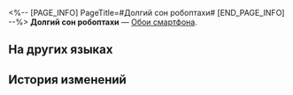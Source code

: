 <%-- [PAGE_INFO]
PageTitle=#Долгий сон робоптахи#
[END_PAGE_INFO] --%>
{{Предмет Инфобокс
|id          = 221001
|Изображение = Предмет Долгий сон робоптахи.png
|Тип         = Обои смартфона
|Инвентарь   = 
|Редкость    = 4
|Эффект      = 
|Описание    = Обои для смартфона, которые можно установить после получения.
|Источник1   = [[Событие «Шум рынка в Переулке ауруматонов»]]
}}
{{Описание|''- В какой из лавок Переулка ауруматонов поедим сегодня?''<br />''- Да там же километровые очереди! Лучше закажем доставку!''}}
'''Долгий сон робоптахи''' — [[Обои смартфона]].

==На других языках==
{{На других языках
|en   = Ingenium Dreams
|zhs  = 机巧梦宵长
|zht  = 機巧夢宵長
|ja   = 宵長き機巧の夢
|ko   = 기나긴 기교의 꿈
|es   = Noche larga, sueño lúcido
|fr   = Rêves d'ingéniosité
|ru   = Долгий сон робоптахи
|th   = ค่ำคืนอันยาวนานของนกสมองกล
|vi   = Giấc Mơ Công Nghệ Hóa
|de   = Ingenium-Träume
|id   = Mimpi Ingenium
|pt   = Sonhos de Engenho
}}

==История изменений==
{{История изменений|3.5}}